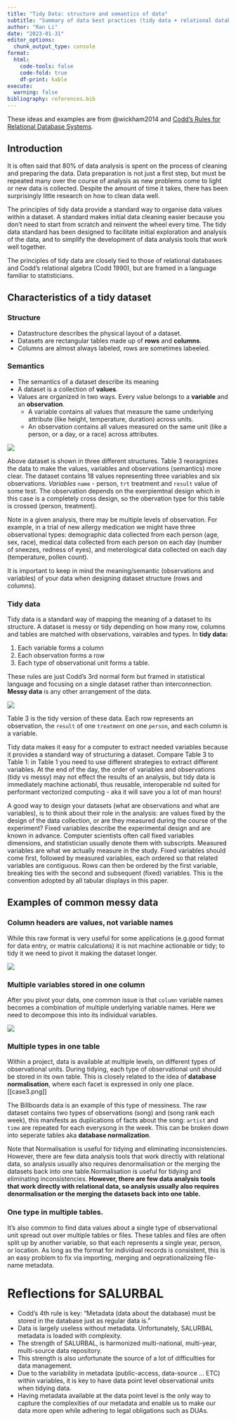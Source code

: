 ```yaml
---
title: "Tidy Data: structure and semantics of data"
subtitle: "Summary of data best practices (tidy data + relational database management) and reflections for SALURBAL."
author: "Ran Li"
date: "2023-01-31" 
editor_options: 
  chunk_output_type: console
format:
  html: 
    code-tools: false
    code-fold: true
    df-print: kable
execute: 
  warning: false
bibliography: references.bib
---
```


These ideas and examples are from @wickham2014 and [Codd's Rules for Relational Database Systems](https://www.oreilly.com/library/view/sql-in-a/9780596155322/ch01s01s01.html).

## Introduction

It is often said that 80% of data analysis is spent on the process of cleaning and preparing the data. Data preparation is not just a first step, but must be repeated many over the course of analysis as new problems come to light or new data is collected. Despite the amount of time it takes, there has been surprisingly little research on how to clean data well.

The principles of tidy data provide a standard way to organise data values within a dataset. A standard makes initial data cleaning easier because you don't need to start from scratch and reinvent the wheel every time. The tidy data standard has been designed to facilitate initial exploration and analysis of the data, and to simplify the development of data analysis tools that work well together.

The principles of tidy data are closely tied to those of relational databases and Codd's relational algebra (Codd 1990), but are framed in a language familiar to statisticians.

## Characteristics of a tidy dataset

### Structure

-   Datastructure describes the physical layout of a dataset.
-   Datasets are rectangular tables made up of **rows** and **columns**.
-   Columns are almost always labeled, rows are sometimes labeeled.

### Semantics

-   The semantics of a dataset describe its meaning
-   A dataset is a collection of **values**.
-   Values are organized in two ways. Every value belongs to a **variable** and an **observation**.
    -   A variable contains all values that measure the same underlying attribute (like height, temperature, duration) across units.
    -   An observation contains all values measured on the same unit (like a person, or a day, or a race) across attributes.

![](images/image-267068559.png)

Above dataset is shown in three different structures. Table 3 reoragnizes the data to make the values, variables and observations (semantics) more clear. The dataset contains 18 values representing three variables and six observations. *Variables* `name` - person, `trt` treatment and `result` value of some test. The observation depends on the exerpiemtnal design which in this case is a completely cross design, so the obervation type for this table is crossed (person, treatment).

Note in a given analysis, there may be multiple levels of observation. For example, in a trial of new allergy medication we might have three observational types: demographic data collected from each person (age, sex, race), medical data collected from each person on each day (number of sneezes, redness of eyes), and meterological data collected on each day (temperature, pollen count).

It is important to keep in mind the meaning/semantic (observations and variables) of your data when designing dataset structure (rows and columns).

### Tidy data

Tidy data is a standard way of mapping the meaning of a dataset to its structure. A dataset is messy or tidy depending on how many row, columns and tables are matched with observations, vairables and types. In **tidy data:**

1.  Each variable forms a column
2.  Each observation forms a row
3.  Each type of observational unit forms a table.

These rules are just Codd's 3rd normal form but framed in statistical language and focusing on a single dataset rather than interconnection. **Messy data** is any other arrangement of the data.

![](images/image-1632838951.png)

Table 3 is the tidy version of these data. Each row represents an observation, the `result` of one `treatment` on one `person`, and each column is a variable.

Tidy data makes it easy for a computer to extract needed variables because it provides a standard way of structuring a dataset. Compare Table 3 to Table 1: in Table 1 you need to use different strategies to extract different variables. At the end of the day, the order of variables and observations (tidy vs messy) may not effect the results of an analysis, but tidy data is immediately machine actionabl, thus reusable, interoperable nd suited for performant vectorized computing - aka it will save you a lot of man hours!

A good way to design your datasets (what are observations and what are variables), is to think about their role in the analysis: are values fixed by the design of the data collection, or are they measured during the course of the experiment? Fixed variables describe the experimental design and are known in advance. Computer scientists often call fixed variables dimensions, and statistician usually denote them with subscripts. Measured variables are what we actually measure in the study. Fixed variables should come first, followed by measured variables, each ordered so that related variables are contiguous. Rows can then be ordered by the first variable, breaking ties with the second and subsequent (fixed) variables. This is the convention adopted by all tabular displays in this paper.

## Examples of common messy data

### Column headers are values, not variable names

While this raw format is very useful for some applications (e.g.good format for data entry, or matrix calculations) it is not machine actionable or tidy; to tidy it we need to pivot it making the dataset longer.

![](images/image-429613038.png)

### Multiple variables stored in one column

After you pivot your data, one common issue is that `column` variable names becomes a combination of multiple underlying variable names. Here we need to decompose this into its individual variables.

![](images/image-952592988.png)

### Multiple types in one table

Within a project, data is available at multiple levels, on different types of observational units. During tidying, each type of observational unit should be stored in its own table. This is closely related to the idea of **database normalisation**, where each facet is expressed in only one place. \[\[case3.png\]\]

The Billboards data is an example of this type of messiness. The raw dataset contains two types of observations (song) and (song rank each week), this manifests as duplications of facts about the song: `artist` and `time` are repeated for each everysong in the week. This can be broken down into seperate tables aka **database normalization**.

Note that Normalisation is useful for tidying and eliminating inconsistencies. However, there are few data analysis tools that work directly with relational data, so analysis usually also requires denormalisation or the merging the datasets back into one table.Normalisation is useful for tidying and eliminating inconsistencies. **However, there are few data analysis tools that work directly with relational data, so analysis usually also requires denormalisation or the merging the datasets back into one table.**

### One type in multiple tables.

It's also common to find data values about a single type of observational unit spread out over multiple tables or files. These tables and files are often split up by another variable, so that each represents a single year, person, or location. As long as the format for individual records is consistent, this is an easy problem to fix via importing, merging and oeprationalizeing file-name metadata.

# Reflections for SALURBAL 

- Codd's 4th rule is key: "Metadata (data about the database) must be stored in the database just as regular data is." 
- Data is largely useless without metadata. Unfortunately, SALURBAL metadata is loaded with complexity. 
- The strength of SALURBAL, is harmonized multi-national, multi-year, multi-source data repository. 
- This strength is also unfortunate the source of a lot of difficulties for data management. 
- Due to the variability in metadata (public-access, data-source ... ETC) within variables, it is key to have data point level observational units when tidying data. 
- Having metadata available at the data point level is the only way to capture the complexities of our metadata and enable us to make our data more open while adhering to legal obligations such as DUAs.
